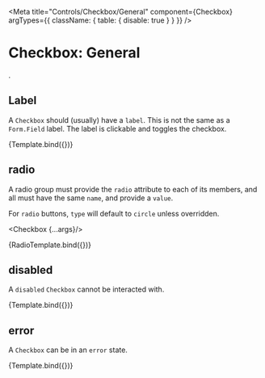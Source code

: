 
<Meta 
  title="Controls/Checkbox/General" 
  component={Checkbox}
  argTypes={{
    className: { table: { disable: true } }
  }}
/>


# Checkbox: General 
.

## Label

A `Checkbox` should (usually) have a `label`. This is not the same as a 
`Form.Field` label. The label is clickable and toggles the checkbox.

<Canvas>
  <Story
    name="label"
    args={{label: "My label"}}>
    {Template.bind({})}
  </Story>
</Canvas>

## radio 

A radio group must provide the `radio` attribute to each of its members,
and all must have the same `name`, and provide a `value`.

For `radio` buttons, `type` will default to `circle` unless overridden.

  <Checkbox {...args}/>
  <Divider hidden/>
  <Checkbox name="myradio" radio value={2} label="Two"/>
  <Divider hidden/>
  <Checkbox name="myradio" radio value={3} label="Three"/>
</div>

<Canvas>
  <Story
    name="radio"
    args={{radio: true, label: "One", value: 1, name: "myradio" }}>
    {RadioTemplate.bind({})}
  </Story>
</Canvas>

## disabled 

A `disabled` `Checkbox` cannot be interacted with.

<Canvas>
  <Story
    name="disabled"
    args={{disabled: true, label: "Disabled checkbox"}}>
    {Template.bind({})}
  </Story>
</Canvas>

## error 

A `Checkbox` can be in an `error` state.

<Canvas>
  <Story
    name="error"
    args={{error: true, label: "Checkbox with error"}}>
    {Template.bind({})}
  </Story>
</Canvas>
